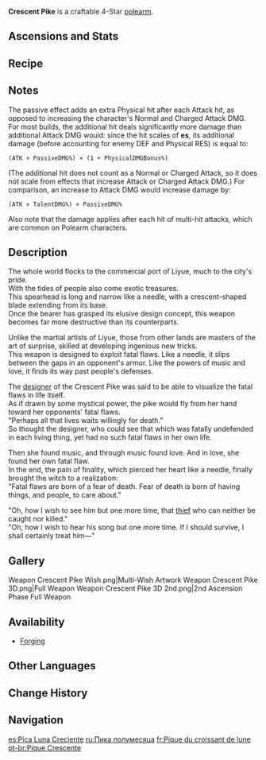 {{Weapon Infobox
|id             = 13403
|image          = <gallery>
Weapon Crescent Pike.png|Base
Weapon Crescent Pike 2nd.png|2nd Ascension
</gallery>
|type           = Polearm
|releaseDate    = 2020-09-28
|rarity         = 4
|base_atk       = 44
|2nd_stat_type  = Physical DMG Bonus
|2nd_stat       = 7.5%
|passive        = Infusion Needle
|effect         = After picking up an Elemental Orb/Particle, Normal and Charged Attacks deal an additional (var1)% ATK as DMG for 5s.
|eff_rank1_var1 = 20
|eff_rank2_var1 = 25
|eff_rank3_var1 = 30
|eff_rank4_var1 = 35
|eff_rank5_var1 = 40
|obtain         = Forging
|series         = Infusion
}}
{{Description|An exotic weapon with an extremely long blade on the top and a crescent blade at the bottom. It found its way into Liyue through foreign traders. With practice, it can deal heavy damage.}}
'''Crescent Pike''' is a craftable 4-Star [[polearm]].

==Ascensions and Stats==
{{Weapon Ascensions and Stats
|ascendMat1 = Luminous Sands from Guyun
|ascendMat2 = Lustrous Stone from Guyun
|ascendMat3 = Relic from Guyun
|ascendMat4 = Divine Body from Guyun
|bossMat1   = Hunter's Sacrificial Knife
|bossMat2   = Agent's Sacrificial Knife
|bossMat3   = Inspector's Sacrificial Knife
|commonMat1 = Treasure Hoarder Insignia
|commonMat2 = Silver Raven Insignia
|commonMat3 = Golden Raven Insignia
}}

==Recipe==
{{Recipe
|type = Forging
|Northlander Polearm Billet = 1
|Crystal Chunk = 50
|White Iron Chunk = 50
|Mora = 500
|time = 10s
|sort = Northlander Polearm Billet,Crystal Chunk,White Iron Chunk,Mora
}}

==Notes==
The passive effect adds an extra Physical hit after each Attack hit, as opposed to increasing the character's Normal and Charged Attack DMG.
For most builds, the additional hit deals significantly more damage than additional Attack DMG would: since the hit scales of {{Color|Physical DMG Bonus}}'''es''', its additional damage (before accounting for enemy DEF and Physical RES) is equal to:
 (ATK × PassiveDMG%) × (1 + PhysicalDMGBonus%)
(The additional hit does not count as a Normal or Charged Attack, so it does not scale from effects that increase Attack or Charged Attack DMG.)
For comparison, an increase to Attack DMG would increase damage by:
 (ATK × TalentDMG%) × PassiveDMG%

Also note that the damage applies after each hit of multi-hit attacks, which are common on Polearm characters.

==Description==
The whole world flocks to the commercial port of Liyue, much to the city's pride.<br />
With the tides of people also come exotic treasures.<br />
This spearhead is long and narrow like a needle, with a crescent-shaped blade extending from its base.<br />
Once the bearer has grasped its elusive design concept, this weapon becomes far more destructive than its counterparts.

Unlike the martial artists of Liyue, those from other lands are masters of the art of surprise, skilled at developing ingenious new tricks.<br />
This weapon is designed to exploit fatal flaws. Like a needle, it slips between the gaps in an opponent's armor. Like the powers of music and love, it finds its way past people's defenses.

The [[Blue-Eyed Spear Witch|designer]] of the Crescent Pike was said to be able to visualize the fatal flaws in life itself.<br />
As if drawn by some mystical power, the pike would fly from her hand toward her opponents' fatal flaws.<br />
"Perhaps all that lives waits willingly for death."<br />
So thought the designer, who could see that which was fatally undefended in each living thing, yet had no such fatal flaws in her own life.

Then she found music, and through music found love. And in love, she found her own fatal flaw.<br />
In the end, the pain of finality, which pierced her heart like a needle, finally brought the witch to a realization:<br />
"Fatal flaws are born of a fear of death. Fear of death is born of having things, and people, to care about."

"Oh, how I wish to see him but one more time, that [[Parsifal|thief]] who can neither be caught nor killed."<br />
"Oh, how I wish to hear his song but one more time. If I should survive, I shall certainly treat him&mdash;"

==Gallery==
<gallery hideaddbutton="true" captionalign="center">
Weapon Crescent Pike Wish.png|Multi-Wish Artwork
Weapon Crescent Pike 3D.png|Full Weapon
Weapon Crescent Pike 3D 2nd.png|2nd Ascension Phase Full Weapon
</gallery>

==Availability==
*[[Forging]]

==Other Languages==
{{Other Languages
|en      = Crescent Pike
|zhs     = 流月针
|zhs_rm  = Liúyuè Zhēn
|zht     = 流月針
|zht_rm  = Liúyuè Zhēn
|zh_tl   = Flowing Moon Needle
|ja      = 流月の針
|ja_rm   = Ryuugetsu no Hari
|ja_tl   = Flowing Moon Needle
|ko      = 유월창
|ko_rm   = Yuwolchang
|ko_tl   = Flowing Moon Spear
|es      = Pica Luna Creciente
|es_tl   = Crescent Moon Pike
|fr      = Pique du croissant de lune
|fr_tl   = Crescent Moon Pike
|ru      = Пика полумесяца
|ru_tl   = Crescent Pike
|th      = Crescent Pike
|vi      = Lưu Nguyệt Châm
|vi_tl   = Flowing Moon Needle
|de      = Mondpike
|de_tl   = Moon Pike
|id      = Crescent Pike
|pt      = Pique Crescente
|pt_tl   = Crescent Pike
}}

==Change History==
{{Change History|1.0}}

==Navigation==
{{Weapons by Series Navbox|series=Infusion}}
{{Weapon Navbox|type=Polearms}}

[[es:Pica Luna Creciente]]
[[ru:Пика полумесяца]]
[[fr:Pique du croissant de lune]]
[[pt-br:Pique Crescente]]